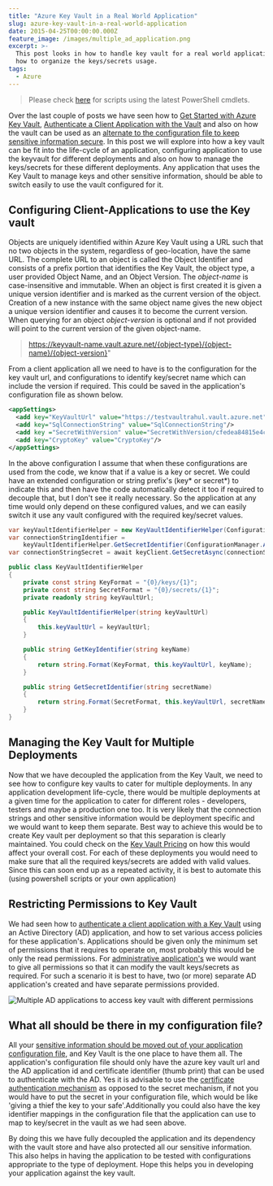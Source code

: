 ```yaml
---
title: "Azure Key Vault in a Real World Application"
slug: azure-key-vault-in-a-real-world-application
date: 2015-04-25T00:00:00.000Z
feature_image: /images/multiple_ad_application.png
excerpt: >-
  This post looks in how to handle key vault for a real world application and
  how to organize the keys/secrets usage.
tags:
  - Azure
---
```

> Please check [here](/blog/how-the-deprecation-of-switch-azuremode-affects-azure-key-vault/) for scripts using the latest PowerShell cmdlets.

Over the last couple of posts we have seen how to [Get Started with Azure Key Vault](/blog/getting-started-with-azure-key-vault/), [Authenticate a Client Application with the Vault](/blog/authenticating-a-client-application-with-azure-key-vault/) and also on how the vault can be used as an [alternate to the configuration file to keep sensitive information secure](/blog/moving-sensitive-information-from-configuration-file-to-azure-key-vault/). In this post we will explore into how a key vault can be fit into the life-cycle of an application, configuring application to use the keyvault for different deployments and also on how to manage the keys/secrets for these different deployments. Any application that uses the Key Vault to manage keys and other sensitive information, should be able to switch easily to use the vault configured for it.

## Configuring Client-Applications to use the Key vault

Objects are uniquely identified within Azure Key Vault using a URL such that no two objects in the system, regardless of geo-location, have the same URL. The complete URL to an object is called the Object Identifier and consists of a prefix portion that identifies the Key Vault, the object type, a user provided Object Name, and an Object Version. The _object-name_ is case-insensitive and immutable. When an object is first created it is given a unique version identifier and is marked as the current version of the object. Creation of a new instance with the same object name gives the new object a unique version identifier and causes it to become the current version. When querying for an object _object-version_ is optional and if not provided will point to the current version of the given object-name.

> https://keyvault-name.vault.azure.net/{object-type}/{object-name}/{object-version}"

From a client application all we need to have is to the configuration for the key vault url, and configurations to identify key/secret name which can include the version if required. This could be saved in the application's configuration file as shown below.

```xml
<appSettings>
  <add key="KeyVaultUrl" value="https://testvaultrahul.vault.azure.net"/>
  <add key="SqlConnectionString" value="SqlConnectionString"/>
  <add key ="SecretWithVersion" value="SecretWithVersion/cfedea84815e4ca8bc19cf8eb943ee13"/>
  <add key="CryptoKey" value="CryptoKey"/>
</appSettings>

```

In the above configuration I assume that when these configurations are used from the code, we know that if a value is a key or secret. We could have an extended configuration or string prefix's (key\* or secret\*) to indicate this and then have the code automatically detect it too if required to decouple that, but I don't see it really necessary. So the application at any time would only depend on these configured values, and we can easily switch it use any vault configured with the required key/secret values.

```csharp
var keyVaultIdentifierHelper = new KeyVaultIdentifierHelper(ConfigurationManager.AppSettings["KeyVaultUrl"]);
var connectionStringIdentifier =
    keyVaultIdentifierHelper.GetSecretIdentifier(ConfigurationManager.AppSettings["SqlConnectionString"]);
var connectionStringSecret = await keyClient.GetSecretAsync(connectionStringIdentifier);

```

```csharp
public class KeyVaultIdentifierHelper
{
    private const string KeyFormat = "{0}/keys/{1}";
    private const string SecretFormat = "{0}/secrets/{1}";
    private readonly string keyVaultUrl;

    public KeyVaultIdentifierHelper(string keyVaultUrl)
    {
        this.keyVaultUrl = keyVaultUrl;
    }

    public string GetKeyIdentifier(string keyName)
    {
        return string.Format(KeyFormat, this.keyVaultUrl, keyName);
    }

    public string GetSecretIdentifier(string secretName)
    {
        return string.Format(SecretFormat, this.keyVaultUrl, secretName);
    }
}


```

## Managing the Key Vault for Multiple Deployments

Now that we have decoupled the application from the Key Vault, we need to see how to configure key vaults to cater for multiple deployments. In any application development life-cycle, there would be multiple deployments at a given time for the application to cater for different roles - developers, testers and maybe a production one too. It is very likely that the connection strings and other sensitive information would be deployment specific and we would want to keep them separate. Best way to achieve this would be to create Key vault per deployment so that this separation is clearly maintained. You could check on the [Key Vault Pricing](http://azure.microsoft.com/en-in/pricing/details/key-vault/) on how this would affect your overall cost. For each of these deployments you would need to make sure that all the required keys/secrets are added with valid values. Since this can soon end up as a repeated activity, it is best to automate this (using powershell scripts or your own application)

## Restricting Permissions to Key Vault

We had seen how to [authenticate a client application with a Key Vault](/blog/authenticating-a-client-application-with-azure-key-vault/) using an Active Directory (AD) application, and how to set various access policies for these application's. Applications should be given only the minimum set of permissions that it requires to operate on, most probably this would be only the read permissions. For [administrative application's](https://github.com/rahulpnath/AzureKeyVaultExplorer) we would want to give all permissions so that it can modify the vault keys/secrets as required. For such a scenario it is best to have, two (or more) separate AD application's created and have separate permissions provided.

![Multiple AD applications to access key vault with different permissions](/images/multiple_ad_application.png)

## What all should be there in my configuration file?

All your [sensitive information should be moved out of your application configuration file](/blog/moving-sensitive-information-from-configuration-file-to-azure-key-vault/), and Key Vault is the one place to have them all. The application's configuration file should only have the azure key vault url and the AD application id and certificate identifier (thumb print) that can be used to authenticate with the AD. Yes it is advisable to use the [certificate authentication mechanism](/blog/authenticating-a-client-application-with-azure-key-vault/) as opposed to the secret mechanism, if not you would have to put the secret in your configuration file, which would be like 'giving a thief the key to your safe'.Additionally you could also have the key identifier mappings in the configuration file that the application can use to map to key/secret in the vault as we had seen above.

By doing this we have fully decoupled the application and its dependency with the vault store and have also protected all our sensitive information. This also helps in having the application to be tested with configurations appropriate to the type of deployment. Hope this helps you in developing your application against the key vault.
